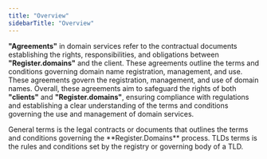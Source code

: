 ```yaml
---
title: "Overview"
sidebarTitle: "Overview"
---
```


**"Agreements"** in domain services refer to the contractual documents establishing the rights, responsibilities, and obligations between **"Register.domains"** and the client. These agreements outline the terms and conditions governing domain name registration, management, and use. These agreements govern the registration, management, and use of domain names. Overall, these agreements aim to safeguard the rights of both **"clients"** and **"Register.domains"**, ensuring compliance with regulations and establishing a clear understanding of the terms and conditions governing the use and management of domain services.

<CardGroup cols={2}>
  <Card
    title="General Terms"
    icon="book-section"
    href="/Agreements/General-Terms"
  >
    General terms is the legal contracts or documents that outlines the terms and conditions governing the **Register.Domains** process.
  </Card>
  <Card title="TLDs Terms" icon="scale-balanced" href="/Agreements/TLDs-Terms">
    TLDs terms is the rules and conditions set by the registry or governing body of a TLD.
  </Card>
</CardGroup>